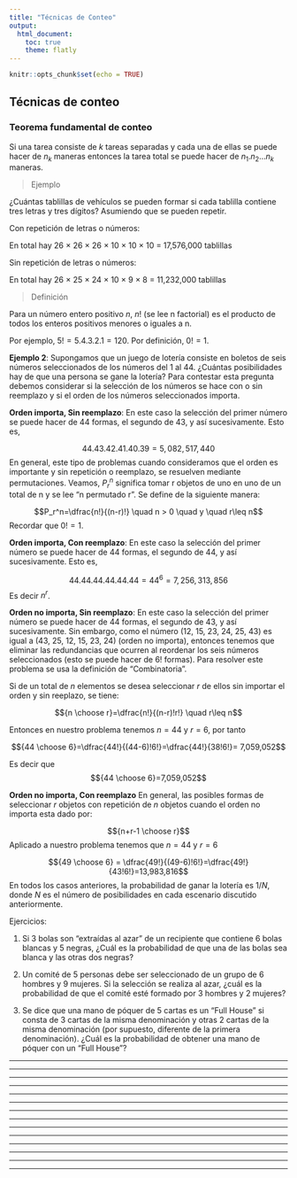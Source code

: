 ```yaml
---
title: "Técnicas de Conteo"
output:
  html_document:
    toc: true
    theme: flatly
---
```



```r
knitr::opts_chunk$set(echo = TRUE)
```

## Técnicas de conteo

### Teorema fundamental de conteo 

Si una tarea consiste de $k$ tareas separadas y cada una de ellas se puede hacer de $n_k$ maneras entonces la tarea total se puede hacer de $n_1.n_2...n_k$ maneras.

> Ejemplo

¿Cuántas tablillas de vehículos se pueden formar si cada tablilla contiene tres letras y tres dígitos?  Asumiendo que se pueden repetir. 

Con repetición de letras o números:

En total hay 26 × 26 × 26 × 10 × 10 × 10 = 17,576,000 tablillas 

Sin repetición de letras o números:

En total hay 26 × 25 × 24 × 10 × 9 × 8 = 11,232,000 tablillas 

> Definición


Para un número entero positivo $n$, $n!$ (se lee n factorial) es el producto de todos los enteros positivos menores o iguales a n. 

Por ejemplo, $5! = 5.4.3.2.1 = 120$. Por definición, $0! = 1$.

**Ejemplo 2**: Supongamos que un juego de lotería consiste en boletos de seis números seleccionados de los números del 1 al 44. ¿Cuántas posibilidades hay de que una persona se gane la lotería? Para contestar esta pregunta debemos considerar si la selección de los números se hace con o sin reemplazo y si el orden de los números seleccionados importa.

**Orden importa, Sin reemplazo**: En este caso la selección del primer número se puede hacer de 44 formas, el segundo de 43, y así sucesivamente. Esto es,

$$44.43.42.41.40.39=5,082,517,440$$
En general, este tipo de problemas cuando consideramos que el orden es importante y sin repetición o reemplazo, se resuelven mediante permutaciones. Veamos, $P_r^n$ significa tomar r objetos de uno en uno de un total de n y se lee "n permutado r". Se define de la siguiente manera:


$$P_r^n=\dfrac{n!}{(n-r)!} \quad n > 0 \quad y \quad r\leq n$$
Recordar que $0!=1$.

**Orden importa, Con reemplazo**: En este caso la selección del primer número se puede hacer de 44 formas, el segundo de 44, y así sucesivamente. Esto es,

$$44.44.44.44.44.44=44^6=7,256,313,856$$
Es decir $n^r$. 


**Orden no importa, Sin reemplazo**: En este caso la selección del primer número se puede hacer de 44 formas, el segundo de 43, y así sucesivamente. Sin embargo, como el número (12, 15, 23, 24, 25, 43) es igual a (43, 25, 12, 15, 23, 24) (orden no importa), entonces tenemos que eliminar las redundancias que ocurren al reordenar los seis números seleccionados (esto se puede hacer de 6! formas). Para resolver este problema se usa la definición de "Combinatoria". 

Si de un total de $n$ elementos  se desea seleccionar $r$ de ellos sin importar el orden y sin reeplazo, se tiene:

$${n \choose r}=\dfrac{n!}{(n-r)!r!} \quad r\leq n$$

Entonces en nuestro problema tenemos $n=44$ y $r=6$, por tanto 

$${44 \choose 6}=\dfrac{44!}{(44-6)!6!}=\dfrac{44!}{38!6!}= 7,059,052$$

Es decir que $${44 \choose 6}=7,059,052$$

**Orden no importa, Con reemplazo**  En general, las posibles formas de seleccionar $r$ objetos con repetición de $n$ objetos
cuando el orden no importa esta dado por:

$${n+r-1 \choose r}$$
Aplicado a nuestro problema tenemos que $n=44$ y $r=6$

$${49 \choose 6} = \dfrac{49!}{(49-6)!6!}=\dfrac{49!}{43!6!}=13,983,816$$
En todos los casos anteriores, la probabilidad de ganar la lotería es $1/N$, donde $N$ es el número de posibilidades en cada escenario discutido anteriormente.

Ejercicios:

1. Si 3 bolas son "extraídas al azar" de un recipiente que contiene 6 bolas blancas y 5 negras, ¿Cuál es la probabilidad de que una de las bolas sea blanca y las otras dos negras?

2. Un comité de 5 personas debe ser seleccionado de un grupo de 6 hombres y 9 mujeres. Si la selección se realiza al azar, ¿cuál es la probabilidad de que el comité esté formado por 3 hombres y 2 mujeres?

3. Se dice que una mano de póquer de 5 cartas es un "Full House" si consta de 3 cartas de la misma denominación y otras 2 cartas de la misma denominación (por supuesto, diferente de la primera denominación). ¿Cuál es la probabilidad de obtener una mano de póquer con un "Full House"?


---------------------------------------------------------------------------------------------------------


---------------------------------------------------------------------------------------------------------


---------------------------------------------------------------------------------------------------------


---------------------------------------------------------------------------------------------------------


---------------------------------------------------------------------------------------------------------


---------------------------------------------------------------------------------------------------------


---------------------------------------------------------------------------------------------------------



---------------------------------------------------------------------------------------------------------

---------------------------------------------------------------------------------------------------------


---------------------------------------------------------------------------------------------------------


---------------------------------------------------------------------------------------------------------


---------------------------------------------------------------------------------------------------------


---------------------------------------------------------------------------------------------------------


---------------------------------------------------------------------------------------------------------

